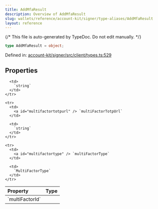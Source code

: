 ```yaml
---
title: AddMfaResult
description: Overview of AddMfaResult
slug: wallets/reference/account-kit/signer/type-aliases/AddMfaResult
layout: reference
---
```


{/* This file is auto-generated by TypeDoc. Do not edit manually. */}

```ts
type AddMfaResult = object;
```

Defined in: [account-kit/signer/src/client/types.ts:529](https://github.com/alchemyplatform/aa-sdk/blob/dc58c113ff1eeb06d4b3f76c505cbbaad47db8fc/account-kit/signer/src/client/types.ts#L529)

## Properties

<table>
  <thead>
    <tr>
      <th align="left">Property</th>
      <th align="left">Type</th>
    </tr>
  </thead>

  <tbody>
    <tr>
      <td>
        <a id="multifactorid" /> `multiFactorId`
      </td>

      <td>
        `string`
      </td>
    </tr>

    <tr>
      <td>
        <a id="multifactortotpurl" /> `multiFactorTotpUrl`
      </td>

      <td>
        `string`
      </td>
    </tr>

    <tr>
      <td>
        <a id="multifactortype" /> `multiFactorType`
      </td>

      <td>
        `MultiFactorType`
      </td>
    </tr>

  </tbody>
</table>
